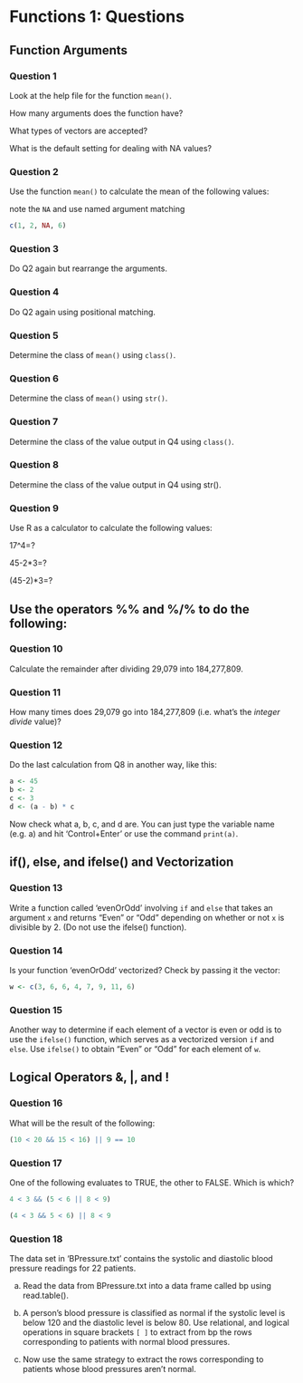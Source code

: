 # Functions 1: Questions

## Function Arguments

::: panel-tabset
### Question 1

Look at the help file for the function `mean()`.

How many arguments does the function have?

What types of vectors are accepted?

What is the default setting for dealing with NA values?
:::

::: panel-tabset
### Question 2

Use the function `mean()` to calculate the mean of the following values:

::: callout-note
note the `NA` and use named argument matching
:::

```r
c(1, 2, NA, 6)
```
:::

::: panel-tabset
### Question 3

Do Q2 again but rearrange the arguments.
:::

::: panel-tabset
### Question 4

Do Q2 again using positional matching.
:::

::: panel-tabset
### Question 5

Determine the class of `mean()` using `class()`.
:::

::: panel-tabset
### Question 6

Determine the class of `mean()` using `str()`.
:::

::: panel-tabset
### Question 7

Determine the class of the value output in Q4 using `class()`.
:::

::: panel-tabset
### Question 8

Determine the class of the value output in Q4 using str().
:::

::: panel-tabset
### Question 9

Use R as a calculator to calculate the following values:

17\^4=?

45-2\*3=?

(45-2)\*3=?
:::

## Use the operators %% and %/% to do the following:

::: panel-tabset
### Question 10

Calculate the remainder after dividing 29,079 into 184,277,809.
:::

::: panel-tabset
### Question 11

How many times does 29,079 go into 184,277,809 (i.e. what's the *integer divide* value)?
:::

::: panel-tabset
### Question 12

Do the last calculation from Q8 in another way, like this:

```r
a <- 45
b <- 2
c <- 3
d <- (a - b) * c
```

Now check what a, b, c, and d are. You can just type the variable name (e.g. a) and hit 'Control+Enter' or use the command `print(a)`.
:::

## if(), else, and ifelse() and Vectorization

::: panel-tabset
### Question 13

Write a function called 'evenOrOdd' involving `if` and `else` that takes an argument `x` and returns "Even" or "Odd" depending on whether or not `x` is divisible by 2. (Do not use the ifelse() function).
:::

::: panel-tabset
### Question 14

Is your function 'evenOrOdd' vectorized? Check by passing it the vector:

```r
w <- c(3, 6, 6, 4, 7, 9, 11, 6)
```
:::

::: panel-tabset
### Question 15

Another way to determine if each element of a vector is even or odd is to use the `ifelse()` function, which serves as a vectorized version `if` and `else`. Use `ifelse()` to obtain "Even" or "Odd" for each element of `w`.
:::

## Logical Operators &, \|, and !

::: panel-tabset
### Question 16

What will be the result of the following:

```r
(10 < 20 && 15 < 16) || 9 == 10
```
:::

::: panel-tabset
### Question 17

One of the following evaluates to TRUE, the other to FALSE. Which is which?

```r
4 < 3 && (5 < 6 || 8 < 9)
```

```r
(4 < 3 && 5 < 6) || 8 < 9
```
:::

::: panel-tabset
### Question 18

The data set in 'BPressure.txt' contains the systolic and diastolic blood pressure readings for 22 patients.

a)  Read the data from BPressure.txt into a data frame called bp using read.table().

b)  A person's blood pressure is classified as normal if the systolic level is below 120 and the diastolic level is below 80. Use relational, and logical operations in square brackets `[ ]` to extract from bp the rows corresponding to patients with normal blood pressures.

c)  Now use the same strategy to extract the rows corresponding to patients whose blood pressures aren't normal.
:::
